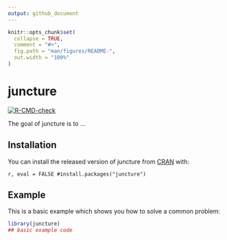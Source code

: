 ```yaml
---
output: github_document
---
```


<!-- README.md is generated from README.Rmd. Please edit that file -->

```r
knitr::opts_chunk$set(
  collapse = TRUE,
  comment = "#>",
  fig.path = "man/figures/README-",
  out.width = "100%"
)
```

# juncture

<!-- badges: start -->
[![R-CMD-check](https://github.com/johnmackintosh/juncture/workflows/R-CMD-check/badge.svg)](https://github.com/johnmackintosh/juncture/actions)
<!-- badges: end -->

The goal of juncture is to ...

## Installation

You can install the released version of juncture from [CRAN](https://CRAN.R-project.org) with:

``` r, eval = FALSE
#install.packages("juncture")
```

## Example

This is a basic example which shows you how to solve a common problem:

```r
library(juncture)
## basic example code
```

